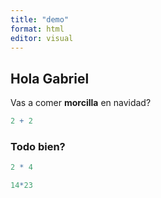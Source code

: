 ```yaml
---
title: "demo"
format: html
editor: visual
---
```


## Hola Gabriel

Vas a comer **morcilla** en navidad?

```r
2 + 2

```

### Todo bien?

```r
2 * 4
```
 
```r
14*23
```
 
 